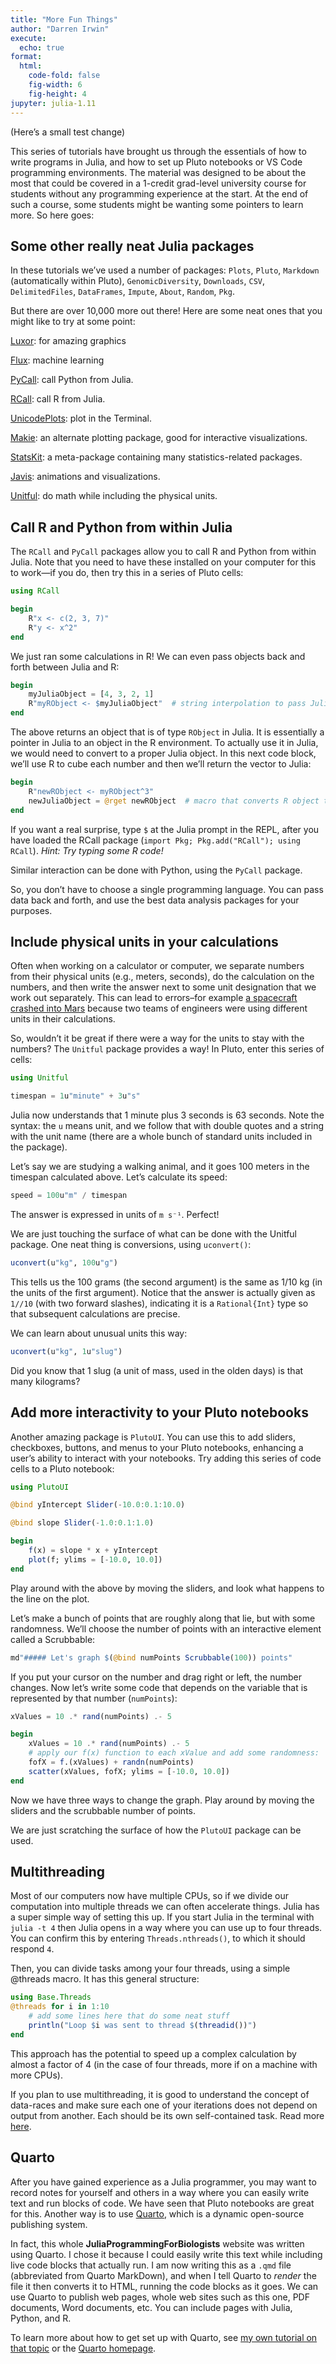 ```yaml
---
title: "More Fun Things"
author: "Darren Irwin"
execute:
  echo: true
format:
  html:
    code-fold: false
    fig-width: 6
    fig-height: 4
jupyter: julia-1.11
---
```


(Here's a small test change)

This series of tutorials have brought us through the essentials of how to write programs in Julia, and how to set up Pluto notebooks or VS Code programming environments. The material was designed to be about the most that could be covered in a 1-credit grad-level university course for students without any programming experience at the start. At the end of such a course, some students might be wanting some pointers to learn more. So here goes:

## Some other really neat Julia packages

In these tutorials we've used a number of packages: `Plots`, `Pluto`, `Markdown` (automatically within Pluto), `GenomicDiversity`, `Downloads`, `CSV`, `DelimitedFiles`, `DataFrames`, `Impute`, `About`, `Random`, `Pkg`. 

But there are over 10,000 more out there! Here are some neat ones that you might like to try at some point:

[Luxor](https://juliagraphics.github.io/Luxor.jl/stable/): for amazing graphics

[Flux](http://fluxml.ai/Flux.jl/stable/): machine learning

[PyCall](https://juliapackages.com/p/pycall): call Python from Julia.

[RCall](https://juliapackages.com/p/rcall): call R from Julia.

[UnicodePlots](https://juliapackages.com/p/unicodeplots): plot in the Terminal.

[Makie](https://docs.makie.org/v0.21/): an alternate plotting package, good for interactive visualizations.

[StatsKit](https://juliastats.org): a meta-package containing many statistics-related packages.

[Javis](https://juliaanimators.github.io/Javis.jl/stable/): animations and visualizations.

[Unitful](https://painterqubits.github.io/Unitful.jl/stable/): do math while including the physical units.

## Call R and Python from within Julia

The `RCall` and `PyCall` packages allow you to call R and Python from within Julia. Note that you need to have these installed on your computer for this to work---if you do, then try this in a series of Pluto cells:

```julia
using RCall
```

```julia
begin
    R"x <- c(2, 3, 7)"
    R"y <- x^2"
end
```

We just ran some calculations in R! We can even pass objects back and forth between Julia and R:

```julia
begin
    myJuliaObject = [4, 3, 2, 1]
    R"myRObject <- $myJuliaObject"  # string interpolation to pass Julia object to R
end
```

The above returns an object that is of type `RObject` in Julia. It is essentially a pointer in Julia to an object in the R environment. To actually use it in Julia, we would need to convert to a proper Julia object. In this next code block, we'll use R to cube each number and then we'll return the vector to Julia:

```julia
begin
    R"newRObject <- myRObject^3"
    newJuliaObject = @rget newRObject  # macro that converts R object to Julia object 
end
```

If you want a real surprise, type `$` at the Julia prompt in the REPL, after you have loaded the RCall package (`import Pkg; Pkg.add("RCall"); using RCall`). _Hint: Try typing some R code!_


Similar interaction can be done with Python, using the `PyCall` package.

So, you don't have to choose a single programming language. You can pass data back and forth, and use the best data analysis packages for your purposes.

## Include physical units in your calculations

Often when working on a calculator or computer, we separate numbers from their physical units (e.g., meters, seconds), do the calculation on the numbers, and then write the answer next to some unit designation that we work out separately. This can lead to errors--for example [a spacecraft crashed into Mars](https://en.wikipedia.org/wiki/Mars_Climate_Orbiter) because two teams of engineers were using different units in their calculations. 

So, wouldn't it be great if there were a way for the units to stay with the numbers? The `Unitful` package provides a way! In Pluto, enter this series of cells:

```julia
using Unitful
```

```julia
timespan = 1u"minute" + 3u"s"
```

Julia now understands that 1 minute plus 3 seconds is 63 seconds. Note the syntax: the `u` means unit, and we follow that with double quotes and a string with the unit name (there are a whole bunch of standard units included in the package). 

Let's say we are studying a walking animal, and it goes 100 meters in the timespan calculated above. Let's calculate its speed:

```julia
speed = 100u"m" / timespan
```

The answer is expressed in units of `m s⁻¹`. Perfect!

We are just touching the surface of what can be done with the Unitful package. One neat thing is conversions, using `uconvert()`:

```julia
uconvert(u"kg", 100u"g")
```

This tells us the 100 grams (the second argument) is the same as 1/10 kg (in the units of the first argument). Notice that the answer is actually given as `1//10` (with two forward slashes), indicating it is a `Rational{Int}` type so that subsequent calculations are precise.

We can learn about unusual units this way:

```julia
uconvert(u"kg", 1u"slug")
```

Did you know that 1 slug (a unit of mass, used in the olden days) is that many kilograms?

## Add more interactivity to your Pluto notebooks

Another amazing package is `PlutoUI`. You can use this to add sliders, checkboxes, buttons, and menus to your Pluto notebooks, enhancing a user's ability to interact with your notebooks. Try adding this series of code cells to a Pluto notebook:

```julia
using PlutoUI
```

```julia
@bind yIntercept Slider(-10.0:0.1:10.0)
```

```julia
@bind slope Slider(-1.0:0.1:1.0)
```

```julia
begin
    f(x) = slope * x + yIntercept
    plot(f; ylims = [-10.0, 10.0])
end
```

Play around with the above by moving the sliders, and look what happens to the line on the plot.

Let's make a bunch of points that are roughly along that lie, but with some randomness. We'll choose the number of points with an interactive element called a Scrubbable:

```julia
md"##### Let's graph $(@bind numPoints Scrubbable(100)) points"
```

If you put your cursor on the number and drag right or left, the number changes. Now let's write some code that depends on the variable that is represented by that number (`numPoints`):

```julia
xValues = 10 .* rand(numPoints) .- 5
```

```julia
begin
	xValues = 10 .* rand(numPoints) .- 5
    # apply our f(x) function to each xValue and add some randomness:
	fofX = f.(xValues) + randn(numPoints)
	scatter(xValues, fofX; ylims = [-10.0, 10.0])
end
```

Now we have three ways to change the graph. Play around by moving the sliders and the scrubbable number of points.

We are just scratching the surface of how the `PlutoUI` package can be used. 

## Multithreading

Most of our computers now have multiple CPUs, so if we divide our computation into multiple threads we can often accelerate things. Julia has a super simple way of setting this up. If you start Julia in the terminal with `julia -t 4` then Julia opens in a way where you can use up to four threads. You can confirm this by entering `Threads.nthreads()`, to which it should respond `4`.

Then, you can divide tasks among your four threads, using a simple @threads macro. It has this general structure:

```julia
using Base.Threads
@threads for i in 1:10
    # add some lines here that do some neat stuff 
    println("Loop $i was sent to thread $(threadid())")
end
```

This approach has the potential to speed up a complex calculation by almost a factor of 4 (in the case of four threads, more if on a machine with more CPUs).

If you plan to use multithreading, it is good to understand the concept of data-races and make sure each one of your iterations does not depend on output from another. Each should be its own self-contained task. Read more [here](https://docs.julialang.org/en/v1/manual/multi-threading/#Using-@threads-without-data-races).

## Quarto

After you have gained experience as a Julia programmer, you may want to record notes for yourself and others in a way where you can easily write text and run blocks of code. We have seen that Pluto notebooks are great for this. Another way is to use [Quarto](https://quarto.org), which is a dynamic open-source publishing system. 

In fact, this whole **JuliaProgrammingForBiologists** website was written using Quarto. I chose it because I could easily write this text while including live code blocks that actually run. I am now writing this as a `.qmd` file (abbreviated from Quarto MarkDown), and when I tell Quarto to _render_ the file it then converts it to HTML, running the code blocks as it goes. We can use Quarto to publish web pages, whole web sites such as this one, PDF documents, Word documents, etc. You can include pages with Julia, Python, and R.

To learn more about how to get set up with Quarto, see [my own tutorial on that topic](https://darreni.github.io/DarrenQuartoGithubWebsite/QuartoInstallNotes.html) or the [Quarto homepage](https://quarto.org).
